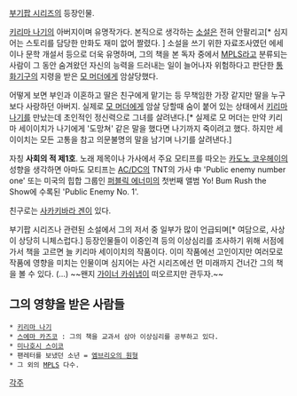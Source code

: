 [[부기팝 시리즈]]의 등장인물.

[[키리마 나기]]의 아버지이며 유명작가다. 본직으로 생각하는 [[소설]]은 전혀 안팔리고[* 심지어는 스토리를 담당한 만화도 재미 없어 짤렸다. ] 소설을 쓰기 위한 자료조사였던 에세이나 문학 개설서 등으로 더욱 유명하며, 그의 책을 본 독자 중에서 [[MPLS]]라고 분류되는 사람이 그 동안 숨겨왔던 자신의 능력을 드러내는 일이 늘어나자 위험하다고 판단한 [[통화기구]]의 지령을 받은 [[모 머더]]에게 암살당했다.

어떻게 보면 부인과 이혼하고 딸은 친구에게 맡기는 등 무책임한 가장 같지만 딸을 누구보다 사랑하던 아버지. 실제로 [[모 머더]]에게 암살 당할때 숨이 붙어 있는 상태에서 [[키리마 나기]]를 만났는데 초인적인 정신력으로 그녀를 살려낸다.[* 실제로 모 머더는 만약 키리마 세이이치가 나기에게 '도망쳐' 같은 말을 했다면 나기까지 죽이려고 했다. 하지만 세이이치는 모든 고통을 참고 의문불명의 말을 남기며 나기를 살려낸다.]

자칭 '''사회의 적 제1호'''. 노래 제목이나 가사에서 주요 모티프를 따오는 [[카도노 코우헤이]]의 성향을 생각하면 아마도 모티프는 [[AC/DC]]의 TNT의 가사 中 'Public enemy number one' 또는 미국의 힙합 그룹인 [[퍼블릭 에너미]]의 첫번째 앨범 Yo! Bum Rush the Show에 수록된 'Public Enemy No. 1'.

친구로는 [[사카키바라 겐]]이 있다.

부기팝 시리즈나 관련된 소설에서 그의 저서 중 일부가 많이 언급되며[* 여담으로, 사상이 상당히 니체스럽다.] 등장인물들이 이중인격 등의 이상심리를 조사하기 위해 서점에 가서 책을 고르면 늘 키리마 세이이치의 작품이다. 이미 작품에선 고인이지만 여러모로  작품에 영향을 미치는 인물이며 심지어는 사건 시리즈에선 먼 미래까지 건너간 그의 책을 볼 수 있다. (...) ~~왠지 [[가이너 카쉬냅]]이 떠오르지만 관두자.~~

== 그의 영향을 받은 사람들 ==
 * [[키리마 나기]]
 * [[스에마 카즈코]] : 그의 책을 교과서 삼아 이상심리를 공부하고 있다.
 * [[미나호시 스이코]]
 * 팬레터를 보냈던 소년 = [[엠브리오의 원형]]
 * 그 외의 [[MPLS]] 다수.

[[각주]]
